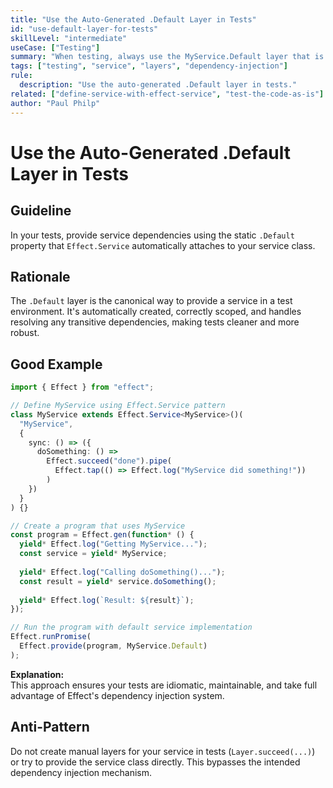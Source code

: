 ```yaml
---
title: "Use the Auto-Generated .Default Layer in Tests"
id: "use-default-layer-for-tests"
skillLevel: "intermediate"
useCase: ["Testing"]
summary: "When testing, always use the MyService.Default layer that is automatically generated by the Effect.Service class for dependency injection."
tags: ["testing", "service", "layers", "dependency-injection"]
rule:
  description: "Use the auto-generated .Default layer in tests."
related: ["define-service-with-effect-service", "test-the-code-as-is"]
author: "Paul Philp"
---
```


# Use the Auto-Generated .Default Layer in Tests

## Guideline

In your tests, provide service dependencies using the static `.Default` property that `Effect.Service` automatically attaches to your service class.

## Rationale

The `.Default` layer is the canonical way to provide a service in a test environment. It's automatically created, correctly scoped, and handles resolving any transitive dependencies, making tests cleaner and more robust.

## Good Example

```typescript
import { Effect } from "effect";

// Define MyService using Effect.Service pattern
class MyService extends Effect.Service<MyService>()(
  "MyService",
  {
    sync: () => ({
      doSomething: () => 
        Effect.succeed("done").pipe(
          Effect.tap(() => Effect.log("MyService did something!"))
        )
    })
  }
) {}

// Create a program that uses MyService
const program = Effect.gen(function* () {
  yield* Effect.log("Getting MyService...");
  const service = yield* MyService;
  
  yield* Effect.log("Calling doSomething()...");
  const result = yield* service.doSomething();
  
  yield* Effect.log(`Result: ${result}`);
});

// Run the program with default service implementation
Effect.runPromise(
  Effect.provide(program, MyService.Default)
);
```

**Explanation:**  
This approach ensures your tests are idiomatic, maintainable, and take full advantage of Effect's dependency injection system.

## Anti-Pattern

Do not create manual layers for your service in tests (`Layer.succeed(...)`) or try to provide the service class directly. This bypasses the intended dependency injection mechanism.
